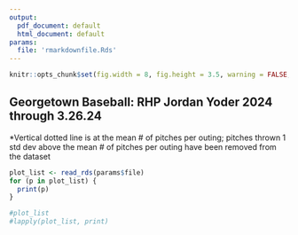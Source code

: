 ```yaml
---
output:
  pdf_document: default
  html_document: default
params:
  file: 'rmarkdownfile.Rds'
---
```

```r
knitr::opts_chunk$set(fig.width = 8, fig.height = 3.5, warning = FALSE, echo = FALSE)
```

## Georgetown Baseball: RHP Jordan Yoder 2024 through 3.26.24 
*Vertical dotted line is at the mean # of pitches per outing; pitches thrown 1 std dev above the mean # of pitches per outing have been removed from the dataset

```r
plot_list <- read_rds(params$file)
for (p in plot_list) {
  print(p)
}

#plot_list
#lapply(plot_list, print)
```
